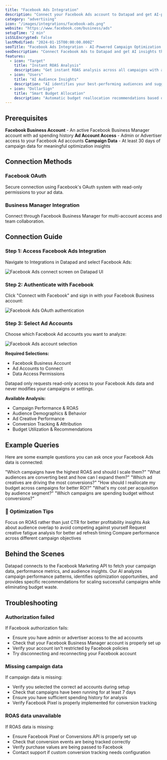 ```yaml
---
title: "Facebook Ads Integration"
description: "Connect your Facebook Ads account to Datapad and get AI-powered insights that turn ad spend into instant optimization actions."
category: "advertising"
icon: "/images/integrations/facebook-ads.png"
website: "https://www.facebook.com/business/ads"
setupTime: "2 min"
isSSLEncrypted: false
lastModified: "2024-01-15T00:00:00.000Z"
seoTitle: "Facebook Ads Integration - AI-Powered Campaign Optimization | Datapad"
seoDescription: "Connect Facebook Ads to Datapad and get AI insights that tell you exactly which ads to scale, pause, or optimize with specific recommendations."
features:
  - icon: "Target"
    title: "Instant ROAS Analysis"
    description: "Get instant ROAS analysis across all campaigns with actionable next steps and specific optimization recommendations."
  - icon: "Users"
    title: "AI Audience Insights" 
    description: "AI identifies your best-performing audiences and suggests lookalike expansions for scaling success."
  - icon: "DollarSign"
    title: "Smart Budget Allocation"
    description: "Automatic budget reallocation recommendations based on performance trends and ROI analysis."
---
```


## Prerequisites

<FeatureItem>**Facebook Business Account** - An active Facebook Business Manager account with ad spending history</FeatureItem>
<FeatureItem>**Ad Account Access** - Admin or Advertiser access to your Facebook Ad accounts</FeatureItem>
<FeatureItem>**Campaign Data** - At least 30 days of campaign data for meaningful optimization insights</FeatureItem>

## Connection Methods

### Facebook OAuth
Secure connection using Facebook's OAuth system with read-only permissions to your ad data.

### Business Manager Integration
Connect through Facebook Business Manager for multi-account access and team collaboration.

## Connection Guide

### Step 1: Access Facebook Ads Integration

Navigate to Integrations in Datapad and select Facebook Ads:

![Facebook Ads connect screen on Datapad UI](/images/docs/fbads-connect.png)

### Step 2: Authenticate with Facebook

Click "Connect with Facebook" and sign in with your Facebook Business account:

![Facebook Ads OAuth authentication](/images/docs/fbads-oauth.png)

### Step 3: Select Ad Accounts

Choose which Facebook Ad accounts you want to analyze:

![Facebook Ads account selection](/images/docs/fbads-account-select.png)

**Required Selections:**
- Facebook Business Account
- Ad Accounts to Connect
- Data Access Permissions

<StepItem>Datapad only requests read-only access to your Facebook Ads data and never modifies your campaigns or settings.</StepItem>

**Available Analysis:**
- Campaign Performance & ROAS
- Audience Demographics & Behavior
- Ad Creative Performance
- Conversion Tracking & Attribution
- Budget Utilization & Recommendations

## Example Queries

Here are some example questions you can ask once your Facebook Ads data is connected:

<StepItem>"Which campaigns have the highest ROAS and should I scale them?"</StepItem>
<StepItem>"What audiences are converting best and how can I expand them?"</StepItem>
<StepItem>"Which ad creatives are driving the most conversions?"</StepItem>
<StepItem>"How should I reallocate my budget across campaigns for better ROI?"</StepItem>
<StepItem>"What's my cost per acquisition by audience segment?"</StepItem>
<StepItem>"Which campaigns are spending budget without conversions?"</StepItem>

### 💬 Optimization Tips

<TipItem>Focus on ROAS rather than just CTR for better profitability insights</TipItem>
<TipItem>Ask about audience overlap to avoid competing against yourself</TipItem>
<TipItem>Request creative fatigue analysis for better ad refresh timing</TipItem>
<TipItem>Compare performance across different campaign objectives</TipItem>

## Behind the Scenes

Datapad connects to the Facebook Marketing API to fetch your campaign data, performance metrics, and audience insights. Our AI analyzes campaign performance patterns, identifies optimization opportunities, and provides specific recommendations for scaling successful campaigns while eliminating budget waste.

## Troubleshooting

### Authorization failed
If Facebook authorization fails:
- Ensure you have admin or advertiser access to the ad accounts
- Check that your Facebook Business Manager account is properly set up
- Verify your account isn't restricted by Facebook policies
- Try disconnecting and reconnecting your Facebook account

### Missing campaign data
If campaign data is missing:
- Verify you selected the correct ad accounts during setup
- Check that campaigns have been running for at least 7 days
- Ensure you have sufficient spending history for analysis
- Verify Facebook Pixel is properly implemented for conversion tracking

### ROAS data unavailable
If ROAS data is missing:
- Ensure Facebook Pixel or Conversions API is properly set up
- Check that conversion events are being tracked correctly
- Verify purchase values are being passed to Facebook
- Contact support if custom conversion tracking needs configuration
